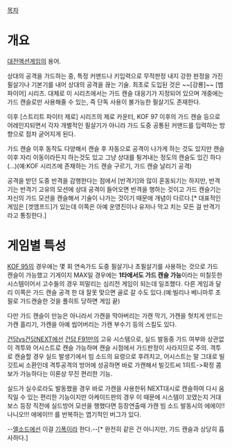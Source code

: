 [[목차]]
= 개요 =
[[대전액션게임]]의 용어.

상대의 공격을 가드하는 중, 특정 커맨드나 키입력으로 무적판정 내지 강한 판정을 가진 필살기나 기본기를 내어 상대의 공격을 끊는 기술. 최초로 도입된 것은 ~~[강룡]~~ [뱀파이어] 시리즈. 대체로 이 시리즈에서는 가드 캔슬 대응기가 지정되어 있으며 개중에는 가드 캔슬로만 사용해줄 수 있는, 즉 단독 사용이 불가능한 필살기도 존재한다.

이후 [스트리트 파이터 제로] 시리즈의 제로 카운터, KOF 97 이후의 가드 캔슬 등으로 어레인지되면서 각자 개별적인 필살기가 아니라 가드 도중 공통된 커맨드를 입력하는 방향으로 점차 굳어지게 된다.

가드 캔슬 이후 동작도 다양해서 캔슬 후 자동으로 공격이 나가게 하는 것도 있지만 캔슬 이후 자리 이동이라든지 하는것도 있고 그냥 상대를 튕겨내는 정도의 캔슬도 있긴 하다(...)(예:KOF 시리즈에 존재하는 가드 캔슬 구르기, 가드 캔슬 날리기 공격) 

공격을 받던 도중 반격을 감행한다는 점에서 [반격기]와 많이 혼동되기는 하지만, 반격기는 반격기 고유의 모션에 상대 공격이 들어오면 반격을 행하는 것이고 가드 캔슬기는 자신의 가드 모션을 캔슬해서 기술이 나가는 것이기 때문에 개념이 다르다.[* 대표적인 게임은 [겟앰프드]가 있는데 이쪽은 아예 운영진이나 유저나 막고 치는 모든 걸 반격기라고 통칭한다.]

= 게임별 특성 =
[[KOF 95]]의 경우에는 몇 회 연속가드 도중 필살기나 초필살기를 사용하는 것으로 가드 캔슬이 가능했고 기게이지 MAX일 경우에는 '''1타에서도 가드 캔슬 가능'''이라는 미칠듯한 시스템이어서 고수들의 경우 피말리는 심리전 게임이 되는데 일조했다. 다른 게임과 달리 이쪽은 가드 캔슬 공격 한 대 잘못 맞으면 골로 갈 수도 있다.(예:빌리나 베니마루 초필로 가드캔슬한 것을 풀히트 당하면 게임 끝)

다만 가드 캔슬이 만능은 아니라서 가캔을 막아버리는 가캔 막기, 가캔을 헛치게 만드는 가캔 흘리기, 가캔을 아예 씹어버리는 가캔 부수기 등의 스킬도 있다.

[[건담vs건담NEXT]]에선 [[건담 F91]]만의 고유 시스템으로, 실드 발동중 가드 여부와 상관없이 격투와 어시스트로 캔슬 가능하며 캔슬 시점에서 가드판정이 사라지므로 주의. 격투로 캔슬할 경우 실드 발생기에서 빔 소드의 요령으로 후려치고, 어시스트는 말 그대로 빌깃트씨 소환인데 격투공격의 방어에 성공하면 바로 가캔해서 빌깃트씨 1히트->확정 콤보가 가능하다는 이론상 무진 편리한 기능.

실드가 실수로라도 발동했을 경우 바로 가캔을 사용한뒤 NEXT대시로 캔슬하여 다시 움직일 수 있는 편리한 기능이지만 아케이드판의 경우 이 때문에 시스템이 꼬였는지 거대보스 등장 직전에 실드방어 모션을 행했다면 등장연출때 가캔 빔 소드 발동시의 에에이!! 나니오!!! 에에이!!! 를 반복하는 엽기적인 버그가 있다.

--[[엘소드]]에선 이걸 [[기폭]]이라 한다.--[* 완전히 같은 건 아니지만, 가드 캔슬과 상당히 흡사하다.]
